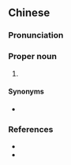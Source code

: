 ==Chinese==
{{zh-forms|type=21}}

===Pronunciation===
{{zh-pron
|m=Wèiyāng Diàn
|cat=pn
}}

===Proper noun===
{{zh-proper noun}}

# {{w|Weiyang Palace}}

====Synonyms====
* {{zh-l|未央宮}}

===References===
* {{pedialite|未央宮|lang=zh}}
* {{pedialite|Weiyang Palace}}